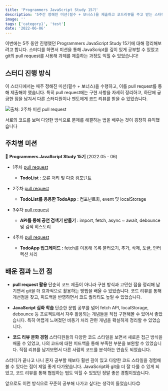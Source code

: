 ```yaml
---
title: 'Programmers JavaScript Study 15기'
description: '5주간 정해진 미션(필수 + 보너스)을 제출하고 코드리뷰를 주고 받는 스터디'
image: ''
tags: ['category1', 'test']
date: '2022-06-06'
---
```


이번에는 5주 동안 진행했던 Programmers JavaScript Study 15기에 대해 정리해보려고 합니다. 
스터디를 하면서 미션을 통해 JavaScript를 깊이 있게 공부할 수 있었고 git의 pull request를 사용해 과제를 제출하는 과정도 익힐 수 있었습니다!

## 스터디 진행 방식

이 스터디에서는 매주 정해진 미션(필수 + 보너스)을 수행하고, 이를 pull request를 통해 제출해야 했습니다.
특히 pull request에는 구현 사항을 자세히 정리하고, 하단에 궁금한 점을 남겨서 다른 스터디원이나 멘토에게 코드 리뷰를 받을 수 있었습니다.

![출처: 2주차 미션 pull request ](/posts/Study/Programmers_JavaScript/1.png)

서로의 코드를 보며 다양한 방식으로 문제를 해결하는 법을 배우는 것이 굉장히 유익했습니다

## 주차별 미션
📃 **Programmers JavaScript Study 15기** (2022.05 - 06)

- 1주차 [pull request](https://github.com/learn-programmers/prgrms-fejs/pull/833)
  - **TodoList** : 오류 처리 및 다중 컴포넌트

- 2주차 [pull request](https://github.com/learn-programmers/prgrms-fejs/pull/852)
  - **TodoList를 응용한 TodoApp** : 컴포넌트화, event 및 localStorage

- 3주차 [pull request](https://github.com/learn-programmers/prgrms-fejs/pull/879)
  - **API를 통해 공연 검색기 만들기** : import, fetch, async ~ await, debounce 및 검색 히스토리

- 4주차 [pull request](https://github.com/learn-programmers/prgrms-fejs/pull/893)
  - **TodoApp 업그레이드 :** fetch를 이용해 목록 불러오기, 추가, 삭제, 토글, 인터렉션 처리

## 배운 점과 느낀 점

- **pull request 활용**
단순히 코드 제출이 아니라 구현 방식과 고민한 점을 정리해 남기면서 git을 더 효과적으로 활용하는 방법을 배울 수 있었습니다. 코드 리뷰를 통해 개선점을 찾고, 피드백을 반영하면서 코드 퀄리티도 높일 수 있었습니다.
-  **JavaScript 심화 학습**
단순한 문법 공부를 넘어 fetch API, localStorage, debounce 등 프로젝트에서 자주 활용되는 개념들을 직접 구현해볼 수 있어서 좋았습니다. 특히 어렵게 느껴졌던 비동기 처리 관련 개념을 확실하게 정리할 수 있었습니다.

- **코드 리뷰 문화 경험**
스터디원들의 다양한 코드 스타일을 보면서 새로운 접근 방식을 배울 수 있었고, 나의 코드에 대한 피드백을 통해 부족한 부분을 보완할 수 있었습니다. 직접 리뷰를 남겨보면서 다른 사람의 코드를 분석하는 연습도 되었습니다.





스터디가 끝나고 나니 혼자 공부할 때보다 훨씬 깊이 있고 다양한 코드 스타일을 경험해볼 수 있다는 점이 제일 좋게 다가왔습니다. JavaScript와 git을 더 잘 다룰 수 있게 되었고, 코드 리뷰를 통해 협업하는 법도 익힐 수 있었던 정말 좋은 경험이었습니다.

앞으로도 이런 방식으로 꾸준히 공부해 나가고 싶다는 생각이 들었습니다😊